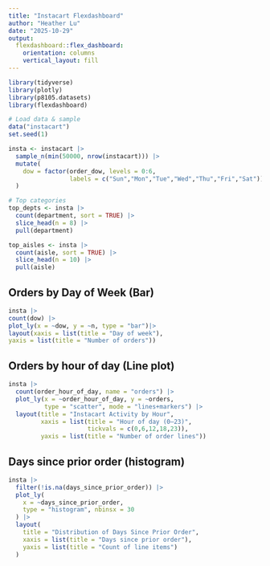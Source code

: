 ```yaml
---
title: "Instacart Flexdashboard"
author: "Heather Lu"
date: "2025-10-29"
output:
  flexdashboard::flex_dashboard:
    orientation: columns
    vertical_layout: fill
---
```


```r
library(tidyverse)
library(plotly)
library(p8105.datasets)
library(flexdashboard)

# Load data & sample 
data("instacart")
set.seed(1)

insta <- instacart |>
  sample_n(min(50000, nrow(instacart))) |>
  mutate(
    dow = factor(order_dow, levels = 0:6,
                 labels = c("Sun","Mon","Tue","Wed","Thu","Fri","Sat"))
  )

# Top categories
top_depts <- insta |>
  count(department, sort = TRUE) |>
  slice_head(n = 8) |>
  pull(department)

top_aisles <- insta |>
  count(aisle, sort = TRUE) |>
  slice_head(n = 10) |>
  pull(aisle)
```

Orders by Day of Week (Bar) {data-width=650}
-----------------------------------------------------------------------

```r
insta |>
count(dow) |>
plot_ly(x = ~dow, y = ~n, type = "bar")|>
layout(xaxis = list(title = "Day of week"),
yaxis = list(title = "Number of orders"))
```

Orders by hour of day (Line plot) {data-width=350}
-----------------------------------------------------------------------
```r
insta |>
  count(order_hour_of_day, name = "orders") |>
  plot_ly(x = ~order_hour_of_day, y = ~orders,
          type = "scatter", mode = "lines+markers") |>
  layout(title = "Instacart Activity by Hour",
         xaxis = list(title = "Hour of day (0–23)",
                      tickvals = c(0,6,12,18,23)),
         yaxis = list(title = "Number of order lines"))
```

Days since prior order (histogram) {data-width=350}
-----------------------------------------------------------------------
```r
insta |>
  filter(!is.na(days_since_prior_order)) |>
  plot_ly(
    x = ~days_since_prior_order,
    type = "histogram", nbinsx = 30
  ) |>
  layout(
    title = "Distribution of Days Since Prior Order",
    xaxis = list(title = "Days since prior order"),
    yaxis = list(title = "Count of line items")
  )
```


